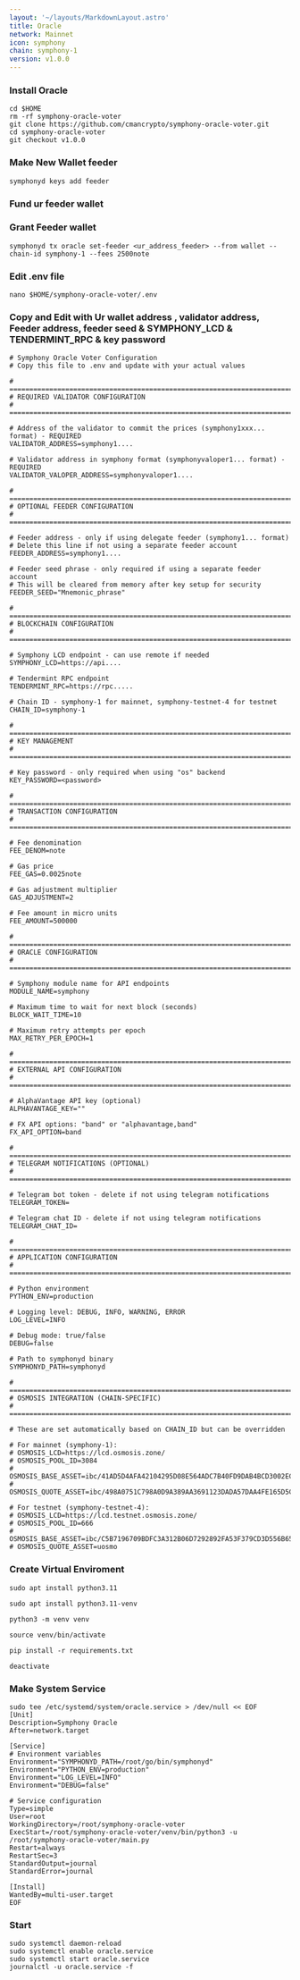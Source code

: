 ```yaml
---
layout: '~/layouts/MarkdownLayout.astro'
title: Oracle
network: Mainnet
icon: symphony
chain: symphony-1
version: v1.0.0
---
```


### Install Oracle
```
cd $HOME
rm -rf symphony-oracle-voter
git clone https://github.com/cmancrypto/symphony-oracle-voter.git
cd symphony-oracle-voter
git checkout v1.0.0
```
### Make New Wallet feeder
```
symphonyd keys add feeder
```
### Fund ur feeder wallet

### Grant Feeder wallet
```
symphonyd tx oracle set-feeder <ur_address_feeder> --from wallet --chain-id symphony-1 --fees 2500note
```
### Edit .env file
```
nano $HOME/symphony-oracle-voter/.env
```
### Copy and Edit with Ur wallet address , validator address, Feeder address, feeder seed & SYMPHONY_LCD &  TENDERMINT_RPC & key password
```
# Symphony Oracle Voter Configuration
# Copy this file to .env and update with your actual values

# =============================================================================
# REQUIRED VALIDATOR CONFIGURATION
# =============================================================================

# Address of the validator to commit the prices (symphony1xxx... format) - REQUIRED
VALIDATOR_ADDRESS=symphony1....

# Validator address in symphony format (symphonyvaloper1... format) - REQUIRED
VALIDATOR_VALOPER_ADDRESS=symphonyvaloper1....

# =============================================================================
# OPTIONAL FEEDER CONFIGURATION
# =============================================================================

# Feeder address - only if using delegate feeder (symphony1... format)
# Delete this line if not using a separate feeder account
FEEDER_ADDRESS=symphony1....

# Feeder seed phrase - only required if using a separate feeder account
# This will be cleared from memory after key setup for security
FEEDER_SEED="Mnemonic_phrase"

# =============================================================================
# BLOCKCHAIN CONFIGURATION
# =============================================================================

# Symphony LCD endpoint - can use remote if needed
SYMPHONY_LCD=https://api....

# Tendermint RPC endpoint
TENDERMINT_RPC=https://rpc.....

# Chain ID - symphony-1 for mainnet, symphony-testnet-4 for testnet
CHAIN_ID=symphony-1

# =============================================================================
# KEY MANAGEMENT
# =============================================================================

# Key password - only required when using "os" backend
KEY_PASSWORD=<password>

# =============================================================================
# TRANSACTION CONFIGURATION
# =============================================================================

# Fee denomination
FEE_DENOM=note

# Gas price
FEE_GAS=0.0025note

# Gas adjustment multiplier
GAS_ADJUSTMENT=2

# Fee amount in micro units
FEE_AMOUNT=500000

# =============================================================================
# ORACLE CONFIGURATION
# =============================================================================

# Symphony module name for API endpoints
MODULE_NAME=symphony

# Maximum time to wait for next block (seconds)
BLOCK_WAIT_TIME=10

# Maximum retry attempts per epoch
MAX_RETRY_PER_EPOCH=1

# =============================================================================
# EXTERNAL API CONFIGURATION
# =============================================================================

# AlphaVantage API key (optional)
ALPHAVANTAGE_KEY=""

# FX API options: "band" or "alphavantage,band"
FX_API_OPTION=band

# =============================================================================
# TELEGRAM NOTIFICATIONS (OPTIONAL)
# =============================================================================

# Telegram bot token - delete if not using telegram notifications
TELEGRAM_TOKEN=

# Telegram chat ID - delete if not using telegram notifications  
TELEGRAM_CHAT_ID=

# =============================================================================
# APPLICATION CONFIGURATION
# =============================================================================

# Python environment
PYTHON_ENV=production

# Logging level: DEBUG, INFO, WARNING, ERROR
LOG_LEVEL=INFO

# Debug mode: true/false
DEBUG=false

# Path to symphonyd binary
SYMPHONYD_PATH=symphonyd

# =============================================================================
# OSMOSIS INTEGRATION (CHAIN-SPECIFIC)
# =============================================================================

# These are set automatically based on CHAIN_ID but can be overridden

# For mainnet (symphony-1):
# OSMOSIS_LCD=https://lcd.osmosis.zone/
# OSMOSIS_POOL_ID=3084
# OSMOSIS_BASE_ASSET=ibc/41AD5D4AFA42104295D08E564ADC7B40FD9DAB4BCD3002ECFA8BDD1309B65F24
# OSMOSIS_QUOTE_ASSET=ibc/498A0751C798A0D9A389AA3691123DADA57DAA4FE165D5C75894505B876BA6E4

# For testnet (symphony-testnet-4):
# OSMOSIS_LCD=https://lcd.testnet.osmosis.zone/
# OSMOSIS_POOL_ID=666
# OSMOSIS_BASE_ASSET=ibc/C5B7196709BDFC3A312B06D7292892FA53F379CD3D556B65DB00E1531D471BBA
# OSMOSIS_QUOTE_ASSET=uosmo
```

### Create Virtual Enviroment
```
sudo apt install python3.11
```
```
sudo apt install python3.11-venv
```
```
python3 -m venv venv
```
```
source venv/bin/activate
```
```
pip install -r requirements.txt
```
```
deactivate
```

### Make System Service
```
sudo tee /etc/systemd/system/oracle.service > /dev/null << EOF
[Unit]
Description=Symphony Oracle
After=network.target

[Service]
# Environment variables
Environment="SYMPHONYD_PATH=/root/go/bin/symphonyd"
Environment="PYTHON_ENV=production"
Environment="LOG_LEVEL=INFO"
Environment="DEBUG=false"

# Service configuration
Type=simple
User=root
WorkingDirectory=/root/symphony-oracle-voter
ExecStart=/root/symphony-oracle-voter/venv/bin/python3 -u /root/symphony-oracle-voter/main.py
Restart=always
RestartSec=3
StandardOutput=journal
StandardError=journal

[Install]
WantedBy=multi-user.target
EOF
```

### Start
```
sudo systemctl daemon-reload
sudo systemctl enable oracle.service
sudo systemctl start oracle.service
journalctl -u oracle.service -f
```
